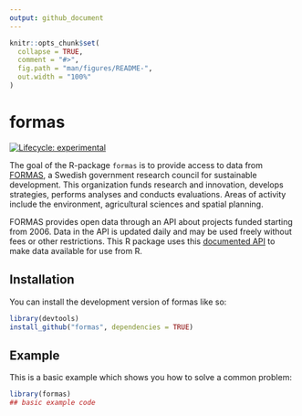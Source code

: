 ```yaml
---
output: github_document
---
```


<!-- README.md is generated from README.Rmd. Please edit that file -->

```r
knitr::opts_chunk$set(
  collapse = TRUE,
  comment = "#>",
  fig.path = "man/figures/README-",
  out.width = "100%"
)
```

# formas

<!-- badges: start -->
[![Lifecycle: experimental](https://img.shields.io/badge/lifecycle-experimental-orange.svg)](https://lifecycle.r-lib.org/articles/stages.html#experimental)
<!-- badges: end -->

The goal of the R-package `formas` is to provide access to data from [FORMAS](https://formas.se/en/start-page.html), a Swedish government research council for sustainable development. This organization funds research and innovation, develops strategies, performs analyses and conducts evaluations. Areas of activity include the environment, agricultural sciences and spatial planning.

FORMAS provides open data through an API about projects funded starting from 2006. Data in the API is updated daily and may be used freely without fees or other restrictions. This R package uses this [documented API](https://formas.se/en/start-page/about-formas/what-we-do/open-data---api-containing-information-on-funded-projects/documentation-for-api-containing-information-on-funded-projects.html) to make data available for use from R.

## Installation

You can install the development version of formas like so:

``` r
library(devtools)
install_github("formas", dependencies = TRUE)
```

## Example

This is a basic example which shows you how to solve a common problem:

```r
library(formas)
## basic example code
```
